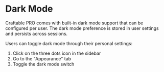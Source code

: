 # Dark Mode

Craftable PRO comes with built-in dark mode support that can be configured per user. The dark mode preference is stored in user settings and persists across sessions.

Users can toggle dark mode through their personal settings:

1. Click on the three dots icon in the sidebar
2. Go to the "Appearance" tab
3. Toggle the dark mode switch
